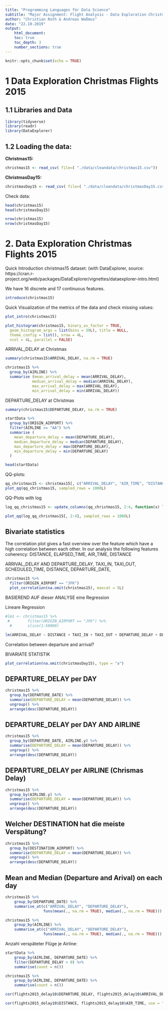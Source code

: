 ```yaml
---
title: "Programming Languages für Data Science"
subtitle: "Major Assignment: Flight Analysis - Data Exploration Christmas Data"
author: "Christian Roth & Andreas Waßmus"
date: "22.10.2019"
output:
    html_document:
    toc: true
    toc_depth: 3
    number_sections: true
---
```


```r
knitr::opts_chunk$set(echo = TRUE)
```

# 1 Data Exploration Christmas Flights 2015


## 1.1 Libraries and Data

```r
library(tidyverse)
library(readr)
library(DataExplorer)
```

## 1.2 Loading the data:

__Christmas15:__

```r
christmas15 <- read_csv( file=( "./data/cleandata/christmas15.csv"))
```

__ChristmasDay15:__

```r
christmasDay15 <- read_csv( file=( "./data/cleandata/christmasDay15.csv"))
```

Check data:

```r
head(christmas15)
head(christmasDay15)
```


```r
nrow(christmas15)
nrow(christmasDay15)
```



# 2. Data Exploration Christmas Flights 2015

Quick Introduction christmas15 dataset:
(with DataExplorer, source: https://cran.r-project.org/web/packages/DataExplorer/vignettes/dataexplorer-intro.html)

We have 16 discrete and 17 continuous features.


```r
introduce(christmas15)
```

Quick Visualization of the metrics of the data and check missing values:

```r
plot_intro(christmas15)
```


```r
plot_histogram(christmas15, binary_as_factor = TRUE,
  geom_histogram_args = list(bins = 30L), title = NULL,
  theme_config = list(), nrow = 4L,
  ncol = 4L, parallel = FALSE)
```





ARRIVAL_DELAY at Christmas

```r
summary(christmas15$ARRIVAL_DELAY, na.rm = TRUE)
```


```r
christmas15 %>%
  group_by(AIRLINE) %>%
  summarise (mean_arrival_delay = mean(ARRIVAL_DELAY),
            median_arrival_delay = median(ARRIVAL_DELAY),
            max_arrival_delay = max(ARRIVAL_DELAY),
            min_arrival_delay = min(ARRIVAL_DELAY))
```

DEPARTURE_DELAY at Christmas

```r
summary(christmas15$DEPARTURE_DELAY, na.rm = TRUE)
```

```r
startData %>%
  group_by(ORIGIN_AIRPORT) %>%
  filter(AIRLINE == "AA") %>%
  summarise (
    mean_departure_delay = mean(DEPARTURE_DELAY),
    median_departure_delay = median(DEPARTURE_DELAY),
    max_departure_delay = max(DEPARTURE_DELAY),
    min_departure_delay = min(DEPARTURE_DELAY)
  )
```

```r
head(startData)
```




QQ-plots:

```r
qq_christmas15 <- christmas15[, c("ARRIVAL_DELAY", "AIR_TIME", "DISTANCE", "ELAPSED_TIME")]
plot_qq(qq_christmas15, sampled_rows = 1000L)
```

QQ-Plots with log

```r
log_qq_christmas15 <- update_columns(qq_christmas15, 2:4, function(x) log(x + 1))

plot_qq(log_qq_christmas15[, 2:4], sampled_rows = 1000L)
```

## Bivariate statistics

The correlation plot gives a fast overview over the feature which have a high correlation between each other. In our analysis the following features coherency:
DISTANCE, ELAPSED_TIME, AIR_TIME, DISTANCE

ARRIVAL_DELAY AND DEPARTURE_DELAY, TAXI_IN, TAXI_OUT, SCHEDULED_TIME, DISTANCE, DEPARTURE_DATE,

```r
christmas15 %>%
  filter(ORIGIN_AIRPORT == "JFK")
  plot_correlation(na.omit(christmas15), maxcat = 5L)
```

BASIEREND AUF dieser ANALYSE eine Regression

Lineare Regression

```r

#lm1 <- christmas15 %>%
 #        filter(ORIGIN_AIRPORT == "JFK") %>%
  #       slice(1:50000)

lm(ARRIVAL_DELAY ~ DISTANCE + TAXI_IN + TAXI_OUT + DEPARTURE_DELAY + DEPARTURE_DATE, data = christmas15)


```



Correlation between departure and arrival?

BIVARIATE STATISTIK


```r
plot_correlation(na.omit(christmasDay15), type = "a")
```




## DEPARTURE_DELAY per DAY

```r
christmas15 %>% 
  group_by(DEPARTURE_DATE) %>% 
  summarise(DEPARTURE_DELAY = mean(DEPARTURE_DELAY)) %>% 
  ungroup() %>%
  arrange(desc(DEPARTURE_DELAY))
```

## DEPARTURE_DELAY per DAY AND AIRLINE

```r
christmas15 %>% 
  group_by(DEPARTURE_DATE, AIRLINE.y) %>% 
  summarise(DEPARTURE_DELAY = mean(DEPARTURE_DELAY)) %>% 
  ungroup() %>%
  arrange(desc(DEPARTURE_DELAY))
```

## DEPARTURE_DELAY per AIRLINE (Chrismas Delay)

```r
christmas15 %>% 
  group_by(AIRLINE.y) %>% 
  summarise(DEPARTURE_DELAY = mean(DEPARTURE_DELAY)) %>% 
  ungroup() %>%
  arrange(desc(DEPARTURE_DELAY))
```

## Welcher DESTINATION hat die meiste Verspätung?

```r
christmas15 %>% 
  group_by(DESTINATION_AIRPORT) %>% 
  summarise(DEPARTURE_DELAY = mean(DEPARTURE_DELAY)) %>% 
  ungroup() %>%
  arrange(desc(DEPARTURE_DELAY))
```

## Mean and Median (Departure and Arival) on each day


```r
christmas15 %>% 
    group_by(DEPARTURE_DATE) %>% 
    summarise_at(c("ARRIVAL_DELAY", "DEPARTURE_DELAY"), 
                 funs(mean(., na.rm = TRUE), median(., na.rm = TRUE)))
```



```r
christmas15 %>% 
    group_by(AIRLINE) %>% 
    summarise_at(c("ARRIVAL_DELAY", "DEPARTURE_DELAY"), 
                 funs(mean(., na.rm = TRUE), median(., na.rm = TRUE)))
```



Anzahl verspäteter Flüge je Airline:

```r
startData %>% 
    group_by(AIRLINE, DEPARTURE_DATE) %>% 
    filter(DEPARTURE_DELAY > 0) %>% 
    summarise(count = n())

```


```r
christmas15 %>% 
    group_by(AIRLINE, DEPARTURE_DATE) %>% 
    summarise(count = n())
```



```r


cor(flights2015_delay10$DEPARTURE_DELAY, flights2015_delay10$ARRIVAL_DELAY, use = "pairwise.complete.obs", method = "pearson")


```

```r

cor(flights2015_delay10$DISTANCE, flights2015_delay10$AIR_TIME, use = "pairwise.complete.obs", method = "spearman")


```






```r

```



```r

```



```r

```



```r

```



```r

```

